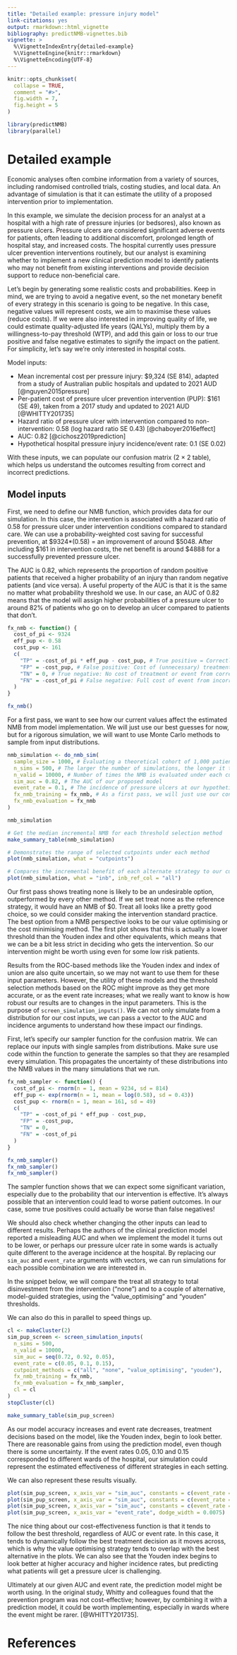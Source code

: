 ```yaml
---
title: "Detailed example: pressure injury model"
link-citations: yes
output: rmarkdown::html_vignette
bibliography: predictNMB-vignettes.bib
vignette: >
  %\VignetteIndexEntry{detailed-example}
  %\VignetteEngine{knitr::rmarkdown}
  %\VignetteEncoding{UTF-8}
---
```


```r
knitr::opts_chunk$set(
  collapse = TRUE,
  comment = "#>",
  fig.width = 7,
  fig.height = 5
)
```

```r
library(predictNMB)
library(parallel)
```

# Detailed example

Economic analyses often combine information from a variety of sources, including randomised controlled trials, costing studies, and local data. An advantage of simulation is that it can estimate the utility of a proposed intervention prior to implementation. 

In this example, we simulate the decision process for an analyst at a hospital with a high rate of pressure injuries (or bedsores), also known as pressure ulcers. Pressure ulcers are considered significant adverse events for patients, often leading to additional discomfort, prolonged length of hospital stay, and increased costs. The hospital currently uses pressure ulcer prevention interventions routinely, but our analyst is examining whether to implement a new clinical prediction model to identify patients who may not benefit from existing interventions and provide decision support to reduce non-beneficial care.

Let's begin by generating some realistic costs and probabilities. Keep in mind, we are trying to avoid a negative event, so the net monetary benefit of every strategy in this scenario is going to be negative. In this case, negative values will represent costs, we aim to maximise these values (reduce costs). If we were also interested in improving quality of life, we could estimate quality-adjusted life years (QALYs), multiply them by a willingness-to-pay threshold (WTP), and add this gain or loss to our true positive and false negative estimates to signify the impact on the patient. For simplicity, let's say we're only interested in hospital costs.

Model inputs:

- Mean incremental cost per pressure injury: $9,324 (SE 814), adapted from a study of Australian public hospitals and updated to 2021 AUD [@nguyen2015pressure]
- Per-patient cost of pressure ulcer prevention intervention (PUP): $161 (SE 49), taken from a 2017 study and updated to 2021 AUD [@WHITTY201735]
- Hazard ratio of pressure ulcer with intervention compared to non-intervention: 0.58 (log hazard ratio SE 0.43) [@chaboyer2016effect] 
- AUC: 0.82 [@cichosz2019prediction]
- Hypothetical hospital pressure injury incidence/event rate: 0.1 (SE 0.02)

With these inputs, we can populate our confusion matrix (2 $\times$ 2 table), which helps us understand the outcomes resulting from correct and incorrect predictions.


## Model inputs

First, we need to define our NMB function, which provides data for our simulation. In this case, the intervention is associated with a hazard ratio of 0.58 for pressure ulcer under intervention conditions compared to standard care. We can use a probability-weighted cost saving for successful prevention, at \$9324*(0.58) = an improvement of around \$5048. After including \$161 in intervention costs, the net benefit is around \$4888 for a successfully prevented pressure ulcer.

The AUC is 0.82, which represents the proportion of random positive patients that received a higher probability of an injury than random negative patients (and vice versa). A useful property of the AUC is that it is the same no matter what probability threshold we use. In our case, an AUC of 0.82 means that the model will assign higher probabilities of a pressure ulcer to around 82% of patients who go on to develop an ulcer compared to patients that don't.

```r

fx_nmb <- function() {
  cost_of_pi <- 9324
  eff_pup <- 0.58
  cost_pup <- 161
  c(
    "TP" = -cost_of_pi * eff_pup - cost_pup, # True positive = Correctly predicted event savings - intervention cost
    "FP" = -cost_pup, # False positive: Cost of (unnecessary) treatment from incorrectly predicted positive
    "TN" = 0, # True negative: No cost of treatment or event from correctly predicted negative
    "FN" = -cost_of_pi # False negative: Full cost of event from incorrectly predicted negative
  )
}

fx_nmb()
```

For a first pass, we want to see how our current values affect the estimated NMB from model implementation. We will just use our best guesses for now, but for a rigorous simulation, we will want to use Monte Carlo methods to sample from input distributions.

```r
nmb_simulation <- do_nmb_sim(
  sample_size = 1000, # Evaluating a theoretical cohort of 1,000 patients
  n_sims = 500, # The larger the number of simulations, the longer it takes to run, but the more reliable the results
  n_valid = 10000, # Number of times the NMB is evaluated under each cutpoint
  sim_auc = 0.82, # The AUC of our proposed model
  event_rate = 0.1, # The incidence of pressure ulcers at our hypothetical hospital
  fx_nmb_training = fx_nmb, # As a first pass, we will just use our confusion matrix vector above for training and evaluation
  fx_nmb_evaluation = fx_nmb
)

nmb_simulation

# Get the median incremental NMB for each threshold selection method
make_summary_table(nmb_simulation) 

# Demonstrates the range of selected cutpoints under each method
plot(nmb_simulation, what = "cutpoints") 
```

```r
# Compares the incremental benefit of each alternate strategy to our current practice (treat all)
plot(nmb_simulation, what = "inb", inb_ref_col = "all") 
```

Our first pass shows treating none is likely to be an undesirable option, outperformed by every other method. If we set treat none as the reference strategy, it would have an NMB of \$0. Treat all looks like a pretty good choice, so we could consider making the intervention standard practice. The best option from a NMB perspective looks to be our value optimising or the cost minimising method. The first plot shows that this is actually a lower threshold than the Youden index and other equivalents, which means that we can be a bit less strict in deciding who gets the intervention. So our intervention might be worth using even for some low risk patients.

Results from the ROC-based methods like the Youden index and index of union are also quite uncertain, so we may not want to use them for these input parameters. However, the utility of these models and the threshold selection methods based on the ROC might improve as they get more accurate, or as the event rate increases; what we really want to know is how robust our results are to changes in the input parameters. This is the purpose of `screen_simulation_inputs()`. We can not only simulate from a distribution for our cost inputs, we can pass a vector to the AUC and incidence arguments to understand how these impact our findings.

First, let's specify our sampler function for the confusion matrix. We can replace our inputs with single samples from distributions. Make sure use code within the function to generate the samples so that they are resampled every simulation. This propagates the uncertainty of these distributions into the NMB values in the many simulations that we run.

```r
fx_nmb_sampler <- function() {
  cost_of_pi <- rnorm(n = 1, mean = 9234, sd = 814)
  eff_pup <- exp(rnorm(n = 1, mean = log(0.58), sd = 0.43))
  cost_pup <- rnorm(n = 1, mean = 161, sd = 49)
  c(
    "TP" = -cost_of_pi * eff_pup - cost_pup,
    "FP" = -cost_pup,
    "TN" = 0,
    "FN" = -cost_of_pi
  )
}

fx_nmb_sampler()
fx_nmb_sampler()
fx_nmb_sampler()
```

The sampler function shows that we can expect some significant variation, especially due to the probability that our intervention is effective. It's always possible that an intervention could lead to worse patient outcomes. In our case, some true positives could actually be worse than false negatives!

We should also check whether changing the other inputs can lead to different results. Perhaps the authors of the clinical prediction model reported a misleading AUC and when we implement the model it turns out to be lower, or perhaps our pressure ulcer rate in some wards is actually quite different to the average incidence at the hospital. By replacing our `sim_auc` and `event_rate` arguments with vectors, we can run simulations for each possible combination we are interested in. 

In the snippet below, we will compare the treat all strategy to total disinvestment from the intervention ("none") and to a couple of alternative, model-guided strategies, using the "value_optimising" and "youden" thresholds.

We can also do this in parallel to speed things up.

```r
cl <- makeCluster(2)
sim_pup_screen <- screen_simulation_inputs(
  n_sims = 500,
  n_valid = 10000,
  sim_auc = seq(0.72, 0.92, 0.05),
  event_rate = c(0.05, 0.1, 0.15),
  cutpoint_methods = c("all", "none", "value_optimising", "youden"),
  fx_nmb_training = fx_nmb,
  fx_nmb_evaluation = fx_nmb_sampler,
  cl = cl
)
stopCluster(cl)

make_summary_table(sim_pup_screen)
```

As our model accuracy increases and event rate decreases, treatment decisions based on the model, like the Youden index, begin to look better. There are reasonable gains from using the prediction model, even though there is some uncertainty. If the event rates 0.05, 0.10 and 0.15 corresponded to different wards of the hospital, our simulation could represent the estimated effectiveness of different strategies in each setting.

We can also represent these results visually.

```r
plot(sim_pup_screen, x_axis_var = "sim_auc", constants = c(event_rate = 0.05), dodge_width = 0.01)
plot(sim_pup_screen, x_axis_var = "sim_auc", constants = c(event_rate = 0.10), dodge_width = 0.01)
plot(sim_pup_screen, x_axis_var = "sim_auc", constants = c(event_rate = 0.15), dodge_width = 0.01)
plot(sim_pup_screen, x_axis_var = "event_rate", dodge_width = 0.0075)
```


The nice thing about our cost-effectiveness function is that it tends to follow the best threshold, regardless of AUC or event rate. In this case, it tends to dynamically follow the best treatment decision as it moves across, which is why the value optimising strategy tends to overlap with the best alternative in the plots. We can also see that the Youden index begins to look better at higher accuracy and higher incidence rates, but predicting what patients will get a pressure ulcer is challenging. 

Ultimately at our given AUC and event rate, the prediction model might be worth using. In the original study, Whitty and colleagues found that the prevention program was not cost-effective; however, by combining it with a prediction model, it could be worth implementing, especially in wards where the event might be rarer. [@WHITTY201735].

# References
